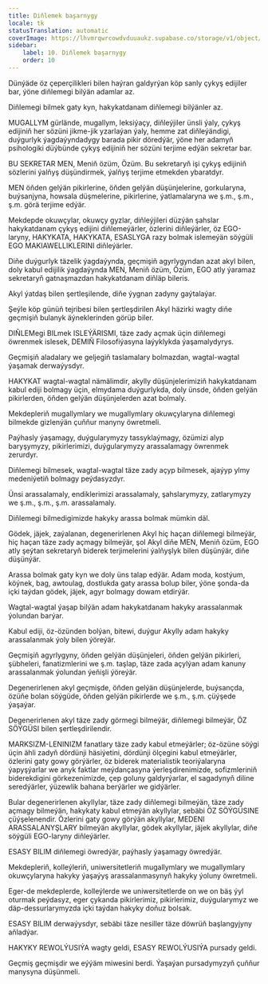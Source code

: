```yaml
---
title: Diňlemek başarnygy
locale: tk
statusTranslation: automatic
coverImage: https://lhvmrqwrcowdvduuaukz.supabase.co/storage/v1/object/public/strapi-uploads/small_cover-educacion-fundamental.webp-2d51a7828a2b1309555be27f7e2a61a0.webp
sidebar:
    label: 10. Diňlemek başarnygy
    order: 10
---
```

Dünýäde öz çeperçilikleri bilen haýran galdyrýan köp sanly çykyş edijiler bar, ýöne diňlemegi bilýän adamlar az.

Diňlemegi bilmek gaty kyn, hakykatdanam diňlemegi bilýänler az.

MUGALLYM gürlände, mugallym, leksiýaçy, diňleýjiler ünsli ýaly, çykyş edijiniň her sözüni jikme-jik yzarlaýan ýaly, hemme zat diňleýändigi, duýgurlyk ýagdaýyndadygy barada pikir döredýär, ýöne her adamyň psihologiki düýbünde çykyş edijiniň her sözüni terjime edýän sekretar bar.

BU SEKRETAR MEN, Meniň özüm, Özüm. Bu sekretaryň işi çykyş edijiniň sözlerini ýalňyş düşündirmek, ýalňyş terjime etmekden ybaratdyr.

MEN öňden gelýän pikirlerine, öňden gelýän düşünjelerine, gorkularyna, buýsanjyna, howsala düşmelerine, pikirlerine, ýatlamalaryna we ş.m., ş.m., ş.m. görä terjime edýär.

Mekdepde okuwçylar, okuwçy gyzlar, diňleýjileri düzýän şahslar hakykatdanam çykyş edijini diňlemeýärler, özlerini diňleýärler, öz EGO-laryny, HAKYKATA, HAKYKATA, ESASLYGA razy bolmak islemeýän söýgüli EGO MAKIAWELLIKLERINI diňleýärler.

Diňe duýgurlyk täzelik ýagdaýynda, geçmişiň agyrlygyndan azat akyl bilen, doly kabul edijilik ýagdaýynda MEN, Meniň özüm, Özüm, EGO atly ýaramaz sekretaryň gatnaşmazdan hakykatdanam diňläp bileris.

Akyl ýatdaş bilen şertleşilende, diňe ýygnan zadyny gaýtalaýar.

Şeýle köp günüň tejribesi bilen şertleşdirilen Akyl häzirki wagty diňe geçmişiň bulanyk äýneklerinden görüp biler.

DIŇLEMegi BILmek ISLEÝÄRISMI, täze zady açmak üçin diňlemegi öwrenmek islesek, DEMIŇ Filosofiýasyna laýyklykda ýaşamalydyrys.

Geçmişiň aladalary we geljegiň taslamalary bolmazdan, wagtal-wagtal ýaşamak derwaýysdyr.

HAKYKAT wagtal-wagtal nämälimdir, akylly düşünjelerimiziň hakykatdanam kabul ediji bolmagy üçin, elmydama duýgurlykda, doly ünsde, öňden gelýän pikirlerden, öňden gelýän düşünjelerden azat bolmaly.

Mekdepleriň mugallymlary we mugallymlary okuwçylaryna diňlemegi bilmekde gizlenýän çuňňur manyny öwretmeli.

Paýhasly ýaşamagy, duýgularymyzy tassyklaýmagy, özümizi alyp baryşymyzy, pikirlerimizi, duýgularymyzy arassalamagy öwrenmek zerurdyr.

Diňlemegi bilmesek, wagtal-wagtal täze zady açyp bilmesek, ajaýyp ylmy medeniýetiň bolmagy peýdasyzdyr.

Ünsi arassalamaly, endiklerimizi arassalamaly, şahslarymyzy, zatlarymyzy we ş.m., ş.m., ş.m. arassalamaly.

Diňlemegi bilmedigimizde hakyky arassa bolmak mümkin däl.

Gödek, jäjek, zaýalanan, degenerirlenen Akyl hiç haçan diňlemegi bilmeýär, hiç haçan täze zady açmagy bilmeýär, şol Akyl diňe MEN, Meniň özüm, EGO atly şeýtan sekretaryň biderek terjimelerini ýalňyşlyk bilen düşünýär, diňe düşünýär.

Arassa bolmak gaty kyn we doly üns talap edýär. Adam moda, kostýum, köýnek, bag, awtoulag, dostlukda gaty arassa bolup biler, ýöne şonda-da içki taýdan gödek, jäjek, agyr bolmagy dowam etdirýär.

Wagtal-wagtal ýaşap bilýän adam hakykatdanam hakyky arassalanmak ýolundan barýar.

Kabul ediji, öz-özünden bolýan, bitewi, duýgur Akylly adam hakyky arassalanmak ýoly bilen ýöreýär.

Geçmişiň agyrlygyny, öňden gelýän düşünjeleri, öňden gelýän pikirleri, şübheleri, fanatizmlerini we ş.m. taşlap, täze zada açylýan adam kanuny arassalanmak ýolundan ýeňişli ýöreýär.

Degenerirlenen akyl geçmişde, öňden gelýän düşünjelerde, buýsançda, özüňe bolan söýgüde, öňden gelýän pikirlerde we ş.m., ş.m. çüýşede ýaşaýar.

Degenerirlenen akyl täze zady görmegi bilmeýär, diňlemegi bilmeýär, ÖZ SÖÝGÜSI bilen şertleşdirilendir.

MARKSIZM-LENINIZM fanatlary täze zady kabul etmeýärler; öz-özüne söýgi üçin ähli zadyň dördünji häsiýetini, dördünji ölçegini kabul etmeýärler, özlerini gaty gowy görýärler, öz biderek materialistik teoriýalaryna ýapyşýarlar we anyk faktlar meýdançasyna ýerleşdirenimizde, sofizmleriniň biderekdigini görkezenimizde, çep goluny galdyrýarlar, el sagadynyň diline seredýärler, ýüzewlik bahana berýärler we gidýärler.

Bular degenerirlenen akyllylar, täze zady diňlemegi bilmeýän, täze zady açmagy bilmeýän, hakykaty kabul etmeýän akyllylar, sebäbi ÖZ SÖÝGÜSINE çüýşelenendir. Özlerini gaty gowy görýän akyllylar, MEDENI ARASSALANYŞLARY bilmeýän akyllylar, gödek akyllylar, jäjek akyllylar, diňe söýgüli EGO-laryny diňleýärler.

ESASY BILIM diňlemegi öwredýär, paýhasly ýaşamagy öwredýär.

Mekdepleriň, kolleýleriň, uniwersitetleriň mugallymlary we mugallymlary okuwçylaryna hakyky ýaşaýyş arassalanmasynyň hakyky ýoluny öwretmeli.

Eger-de mekdeplerde, kolleýlerde we uniwersitetlerde on we on bäş ýyl oturmak peýdasyz, eger çykanda pikirlerimiz, pikirlerimiz, duýgularymyz we däp-dessurlarymyzda içki taýdan hakyky doňuz bolsak.

ESASY BILIM derwaýysdyr, sebäbi täze nesiller täze döwrüň başlangyjyny aňladýar.

HAKYKY REWOLÝUSIÝA wagty geldi, ESASY REWOLÝUSIÝA pursady geldi.

Geçmiş geçmişdir we eýýäm miwesini berdi. Ýaşaýan pursadymyzyň çuňňur manysyna düşünmeli.
